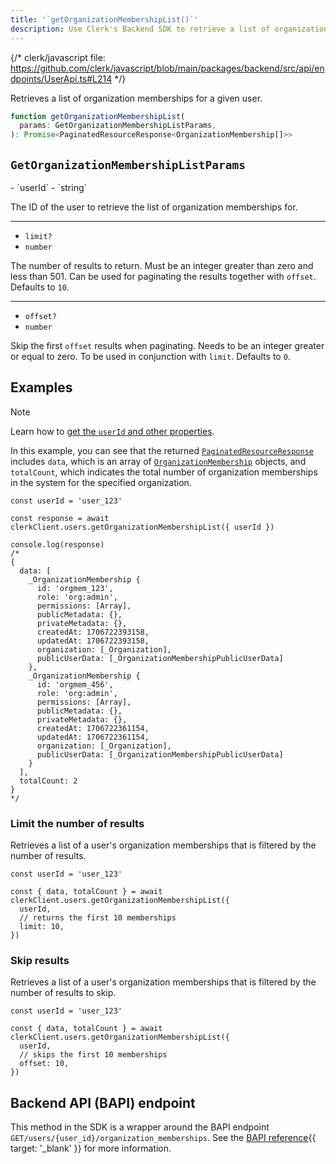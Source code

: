 ```yaml
---
title: '`getOrganizationMembershipList()`'
description: Use Clerk's Backend SDK to retrieve a list of organization memberships for a given user.
---
```


{/* clerk/javascript file: https://github.com/clerk/javascript/blob/main/packages/backend/src/api/endpoints/UserApi.ts#L214 */}

Retrieves a list of organization memberships for a given user.

```ts
function getOrganizationMembershipList(
  params: GetOrganizationMembershipListParams,
): Promise<PaginatedResourceResponse<OrganizationMembership[]>>
```

## `GetOrganizationMembershipListParams`

<Properties>
  - `userId`
  - `string`

  The ID of the user to retrieve the list of organization memberships for.

  ---

  - `limit?`
  - `number`

  The number of results to return. Must be an integer greater than zero and less than 501. Can be used for paginating the results together with `offset`. Defaults to `10`.

  ---

  - `offset?`
  - `number`

  Skip the first `offset` results when paginating. Needs to be an integer greater or equal to zero. To be used in conjunction with `limit`. Defaults to `0`.
</Properties>

## Examples

> [!NOTE]
> Learn how to [get the `userId` and other properties](/docs/references/backend/overview#get-the-user-id-and-other-properties).

In this example, you can see that the returned [`PaginatedResourceResponse`](/docs/references/backend/types/paginated-resource-response) includes `data`, which is an array of [`OrganizationMembership`](/docs/references/backend/types/backend-organization-membership) objects, and `totalCount`, which indicates the total number of organization memberships in the system for the specified organization.

```tsx
const userId = 'user_123'

const response = await clerkClient.users.getOrganizationMembershipList({ userId })

console.log(response)
/*
{
  data: [
    _OrganizationMembership {
      id: 'orgmem_123',
      role: 'org:admin',
      permissions: [Array],
      publicMetadata: {},
      privateMetadata: {},
      createdAt: 1706722393158,
      updatedAt: 1706722393158,
      organization: [_Organization],
      publicUserData: [_OrganizationMembershipPublicUserData]
    },
    _OrganizationMembership {
      id: 'orgmem_456',
      role: 'org:admin',
      permissions: [Array],
      publicMetadata: {},
      privateMetadata: {},
      createdAt: 1706722361154,
      updatedAt: 1706722361154,
      organization: [_Organization],
      publicUserData: [_OrganizationMembershipPublicUserData]
    }
  ],
  totalCount: 2
}
*/
```

### Limit the number of results

Retrieves a list of a user's organization memberships that is filtered by the number of results.

```tsx
const userId = 'user_123'

const { data, totalCount } = await clerkClient.users.getOrganizationMembershipList({
  userId,
  // returns the first 10 memberships
  limit: 10,
})
```

### Skip results

Retrieves a list of a user's organization memberships that is filtered by the number of results to skip.

```tsx
const userId = 'user_123'

const { data, totalCount } = await clerkClient.users.getOrganizationMembershipList({
  userId,
  // skips the first 10 memberships
  offset: 10,
})
```

## Backend API (BAPI) endpoint

This method in the SDK is a wrapper around the BAPI endpoint `GET/users/{user_id}/organization_memberships`. See the [BAPI reference](/docs/reference/backend-api/tag/Users#operation/UsersGetOrganizationMemberships){{ target: '_blank' }} for more information.
